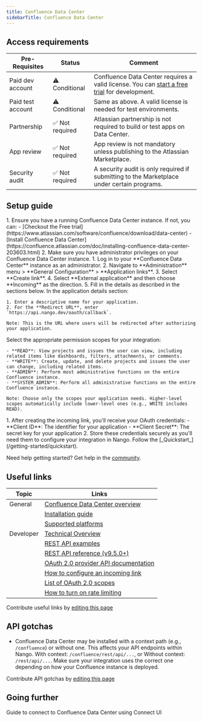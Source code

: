 ```yaml
---
title: Confluence Data Center
sidebarTitle: Confluence Data Center
---
```



<Overview />
<PreBuiltTooling />
<PreBuiltUseCases />

## Access requirements
| Pre-Requisites    | Status         | Comment                                                                                                                                                              |
| ----------------- | -------------- | -------------------------------------------------------------------------------------------------------------------------------------------------------------------- |
| Paid dev account  | ⚠️ Conditional | Confluence Data Center requires a valid license. You can [start a free trial](https://www.atlassian.com/software/confluence/download/data-center) for development. |
| Paid test account | ⚠️ Conditional | Same as above. A valid license is needed for test environments.                                                                                                      |
| Partnership       | ✅ Not required | Atlassian partnership is not required to build or test apps on Data Center.                                                                                          |
| App review        | ✅ Not required | App review is not mandatory unless publishing to the Atlassian Marketplace.                                                                                          |
| Security audit    | ✅ Not required | A security audit is only required if submitting to the Marketplace under certain programs.                                                                           |



## Setup guide

<Steps>
  <Step title="Set up Confluence Data Center">
    1. Ensure you have a running Confluence Data Center instance. If not, you can:
       - [Checkout the Free trial](https://www.atlassian.com/software/confluence/download/data-center)
       - [Install Confluence Data Center](https://confluence.atlassian.com/doc/installing-confluence-data-center-203603.html)
    2. Make sure you have administrator privileges on your Confluence Data Center instance.
  </Step>
  <Step title="Create an incoming link">
    1. Log in to your **Confluence Data Center** instance as an administrator.
    2. Navigate to **Administration** menu > **General Configuration** > **Application links**.
    3. Select **Create link**.
    4. Select **External application** and then choose **Incoming** as the direction.
    5. Fill in the details as described in the sections below.
  </Step>
  <Step title="Provide application details">
    In the application details section:

    1. Enter a descriptive name for your application.
    2. For the **Redirect URL**, enter `https://api.nango.dev/oauth/callback`.

    Note: This is the URL where users will be redirected after authorizing your application.
  </Step>
  <Step title="Configure application permissions">
    Select the appropriate permission scopes for your integration:

    - **READ**: View projects and issues the user can view, including related items like dashboards, filters, attachments, or comments.
    - **WRITE**: Create, update, and delete projects and issues the user can change, including related items.
    - **ADMIN**: Perform most administrative functions on the entire Confluence instance.
    - **SYSTEM_ADMIN**: Perform all administrative functions on the entire Confluence instance.

    Note: Choose only the scopes your application needs. Higher-level scopes automatically include lower-level ones (e.g., WRITE includes READ).
  </Step>
  <Step title="Obtain OAuth credentials">
    1. After creating the incoming link, you'll receive your OAuth credentials:
       - **Client ID**: The identifier for your application
       - **Client Secret**: The secret key for your application
    2. Store these credentials securely as you'll need them to configure your integration in Nango.
  </Step>
  <Step title="Next">
    Follow the [_Quickstart_](/getting-started/quickstart).
  </Step>
</Steps>

<Tip>Need help getting started? Get help in the [community](https://nango.dev/slack).</Tip>


## Useful links

| Topic     | Links                                                                                                                     |
| --------- | ------------------------------------------------------------------------------------------------------------------------- |
| General   | [Confluence Data Center overview](https://www.atlassian.com/enterprise/data-center/confluence)                              |                                                      |
|           | [Installation guide](https://confluence.atlassian.com/doc/confluence-installation-guide-135681.html)                      |
|           | [Supported platforms](https://confluence.atlassian.com/doc/supported-platforms-207488198.html)                            |
| Developer | [Technical Overview](https://confluence.atlassian.com/enterprise/confluence-data-center-technical-overview-612959401.html)  
|           | [REST API examples](https://developer.atlassian.com/server/confluence/confluence-rest-api-examples/)                     |
|           | [REST API reference (v9.5.0+)](https://developer.atlassian.com/server/confluence/rest/v950/intro/#about)                  |
|           | [OAuth 2.0 provider API documentation](https://developer.atlassian.com/server/confluence/confluence-oauth2-provider-api/) |
|           | [How to configure an incoming link](https://confluence.atlassian.com/display/DOC/Configure+an+incoming+link)              |
|           | [List of OAuth 2.0 scopes](https://developer.atlassian.com/server/confluence/confluence-oauth2-provider-api/#scopes)      |
|           | [How to turn on rate limiting](https://confluence.atlassian.com/doc/improving-instance-stability-with-rate-limiting-992679004.html)      |


<Note>Contribute useful links by [editing this page](https://github.com/nangohq/nango/tree/master/docs/integrations/all/confluence-data-center.mdx)</Note>

## API gotchas

- Confluence Data Center may be installed with a context path (e.g., `/confluence`) or without one. This affects your API endpoints within Nango. With context: `/confluence/rest/api/...`, or Without context: `/rest/api/...`. Make sure your integration uses the correct one depending on how your Confluence instance is deployed.

<Note>Contribute API gotchas by [editing this page](https://github.com/nangohq/nango/tree/master/docs/integrations/all/confluence-data-center.mdx)</Note>

## Going further

<Card title="Connect to Confluence Data Center" icon="link" href="/integrations/all/confluence-data-center/connect" horizontal>
  Guide to connect to Confluence Data Center using Connect UI
</Card>
